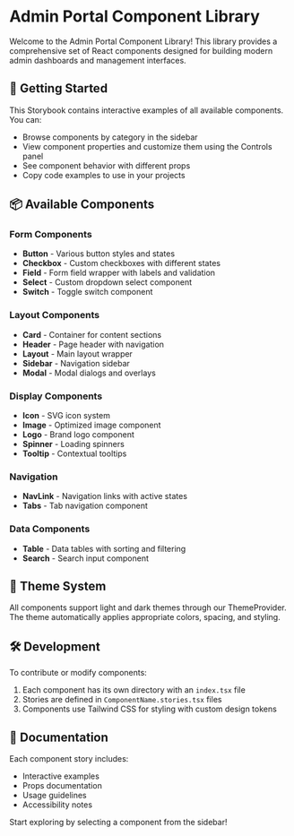 
<Meta title="Introduction" />

# Admin Portal Component Library

Welcome to the Admin Portal Component Library! This library provides a comprehensive set of React components designed for building modern admin dashboards and management interfaces.

## 🚀 Getting Started

This Storybook contains interactive examples of all available components. You can:

- Browse components by category in the sidebar
- View component properties and customize them using the Controls panel
- See component behavior with different props
- Copy code examples to use in your projects

## 📦 Available Components

### Form Components

- **Button** - Various button styles and states
- **Checkbox** - Custom checkboxes with different states
- **Field** - Form field wrapper with labels and validation
- **Select** - Custom dropdown select component
- **Switch** - Toggle switch component

### Layout Components

- **Card** - Container for content sections
- **Header** - Page header with navigation
- **Layout** - Main layout wrapper
- **Sidebar** - Navigation sidebar
- **Modal** - Modal dialogs and overlays

### Display Components

- **Icon** - SVG icon system
- **Image** - Optimized image component
- **Logo** - Brand logo component
- **Spinner** - Loading spinners
- **Tooltip** - Contextual tooltips

### Navigation

- **NavLink** - Navigation links with active states
- **Tabs** - Tab navigation component

### Data Components

- **Table** - Data tables with sorting and filtering
- **Search** - Search input component

## 🎨 Theme System

All components support light and dark themes through our ThemeProvider. The theme automatically applies appropriate colors, spacing, and styling.

## 🛠 Development

To contribute or modify components:

1. Each component has its own directory with an `index.tsx` file
2. Stories are defined in `ComponentName.stories.tsx` files
3. Components use Tailwind CSS for styling with custom design tokens

## 📖 Documentation

Each component story includes:

- Interactive examples
- Props documentation
- Usage guidelines
- Accessibility notes

Start exploring by selecting a component from the sidebar!
